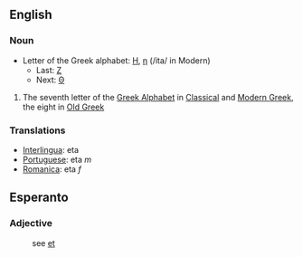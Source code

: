 ==English==

===Noun===

*Letter of the Greek alphabet: [[Η]], [[η]] (/ita/ in Modern)
**Last: [[zeta|&#918;]]
**Next: [[theta|&#920;]]

#The seventh letter of the [[en:Greek Alphabet|Greek Alphabet]] in [[en:Classical Greek|Classical]] and [[en:Modern Greek|Modern Greek]], the eight in [[en:Old Greek|Old Greek]]

===Translations===
*[[Interlingua]]: eta
*[[Portuguese]]: eta ''m''
*[[Romanica]]: eta ''f''

==Esperanto==

===Adjective===
:see [[et#Esperanto|et]]